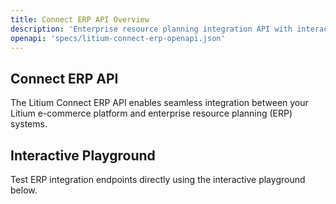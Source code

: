 ```yaml
---
title: Connect ERP API Overview
description: 'Enterprise resource planning integration API with interactive playground'
openapi: 'specs/litium-connect-erp-openapi.json'
---
```


## Connect ERP API

The Litium Connect ERP API enables seamless integration between your Litium e-commerce platform and enterprise resource planning (ERP) systems.

## Interactive Playground

Test ERP integration endpoints directly using the interactive playground below.